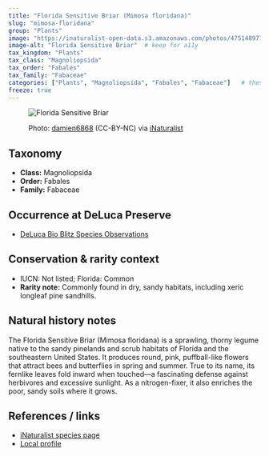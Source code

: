 ```yaml
---
title: "Florida Sensitive Briar (Mimosa floridana)"
slug: "mimosa-floridana"
group: "Plants"
image: "https://inaturalist-open-data.s3.amazonaws.com/photos/475148977/medium.jpg"       # keep for thumbnails
image-alt: "Florida Sensitive Briar"  # keep for a11y
tax_kingdom: "Plants"
tax_class: "Magnoliopsida"
tax_order: "Fabales"
tax_family: "Fabaceae"
categories: ["Plants", "Magnoliopsida", "Fabales", "Fabaceae"]   # these drive the chips + filtering
freeze: true
---
```


<figure class="species-figure">

<img src="https://inaturalist-open-data.s3.amazonaws.com/photos/475148977/medium.jpg" alt="Florida Sensitive Briar" class="species-photo"/>

<figcaption class="photo-credit">

Photo: <a href="https://www.inaturalist.org/people/damien6868">damien6868</a> (CC-BY-NC) via <a href="https://www.inaturalist.org/observations/264603589">iNaturalist</a>

</figcaption>

</figure>

## Taxonomy

-   **Class:** Magnoliopsida
-   **Order:** Fabales
-   **Family:** Fabaceae

## Occurrence at DeLuca Preserve

-   [DeLuca Bio Blitz Species Observations](https://www.inaturalist.org/observations?project_id=191727&subview=table&taxon_id=1534811)

## Conservation & rarity context

-   IUCN: Not listed; Florida: Common
-   **Rarity note:**  Commonly found in dry, sandy habitats, including xeric longleaf pine sandhills.

## Natural history notes

The Florida Sensitive Briar (Mimosa floridana) is a sprawling, thorny legume native to the sandy pinelands and scrub habitats of Florida and the southeastern United States. It produces round, pink, puffball-like flowers that attract bees and butterflies in spring and summer. True to its name, its fernlike leaves fold inward when touched—a fascinating defense against herbivores and excessive sunlight. As a nitrogen-fixer, it also enriches the poor, sandy soils where it grows.

## References / links

-   [iNaturalist species page](https://www.inaturalist.org/taxa/1534811-Mimosa-floridana)
-   [Local profile](https://www.fnps.org/plant/mimosa-quadrivalvis)
